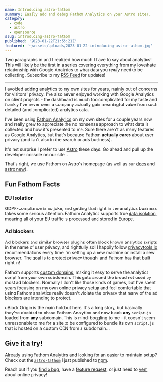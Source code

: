 ```yaml
---
name: Introducing astro-fathom
summary: Easily add and debug Fathom Analytics on your Astro sites.
category:
  - code
  - astro
  - opensource
slug: introducing-astro-fathom
published: '2023-01-22T21:55:21Z'
featured: '~/assets/uploads/2023-01-22-introducing-astro-fathom.jpg'
---
```



Two paragraphs in and I realized how much I have to say about analytics! This will likely be the first in a series covering everything from my love/hate relationship with Google Analytics to what data you _really_ need to be collecting. Subscribe to my [RSS Feed](https://tonysull.co/articles/feed.xml) for updates!

---

I avoided adding analytics to my own sites for years, mainly out of concerns for visitors' privacy. I've also never enjoyed working with Google Analytics on client projects - the dashboard is much too complicated for my taste and frankly I've never seen a company actually gain meaningful value from such detailed (and complicated) analytics data.

I've been using [Fathom Analytics](https://usefathom.com) on my own sites for a couple years now and really grew to appreciate the no nonsense approach to what data is collected and how it's presented to me. Sure there aren't as many features as Google Analytics, but that's because Fathom **actually cares** about user privacy (and isn't also in the search or ads business).

It's not surprise I prefer to use [Astro](https://astro.build) these days. Go ahead and pull up the developer console on our site...

<ArticlePhoto src="2023-01-22-astro-build-devtools" />

That's right, we use Fathom on Astro's homepage (as well as our [docs](https://docs.astro.build) and [astro.new](https://astro.new)).

## Fun Fathom Facts

### EU Isolation

GDPR-compliance is no joke, and getting that right in the analytics business takes some serious attention. Fathom Analytics supports true [data isolation](https://usefathom.com/features/eu-isolation), meaning all of your EU traffic is processed and stored in Europe.

### Ad blockers

Ad blockers and similar browser plugins often block known analytics scripts in the name of user privacy, and rightfully so! I happily follow [privacytools.io](https://privacytools.io) recommendations every time I'm setting up a new machine or install a new browser. The goal is to protect privacy though, and Fathom has that built right in!

Fathom supports [custom domains](https://usefathom.com/features/custom-domains), making it easy to serve the analytics script from your own subdomain. This gets around the broad net used by most ad blockers. Normally I don't like those kinds of games, but I've spent years focusing on my own online privacy setup and feel comfortable that using Fathom analytics really doesn't violate the privacy that many of the ad blockers are intending to protect.

uBlock Origin is the main holdout here. It's a long story, but basically they've decided to chase Fathom Analytics and now block **any** `script.js` loaded from **any** subdomain. This is mind-boggling to me - it doesn't seem unreasonable to me for a site to be configured to bundle its own `script.js` that is hosted on a custom CDN from a subdomain...

## Give it a try!

Already using Fathom Analytics and looking for an easier to maintain setup? Check out the [`astro-fathom`](https://github.com/tony-sull/astro-fathom) I just published to [npm](https://www.npmjs.com/package/astro-fathom).

Reach out if you [find a bug](https://github.com/tony-sull/astro-fathom/issues), have a [feature request](https://github.com/tony-sull/astro-fathom/discussions), or just need to [vent](https://twitter.com/tonysull_co) about online privacy!
